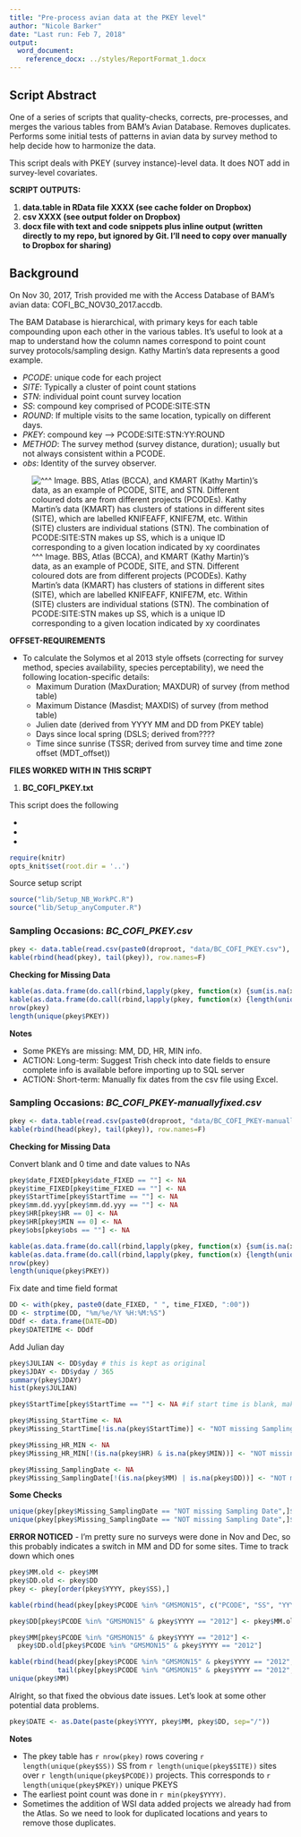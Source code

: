 ```yaml
---
title: "Pre-process avian data at the PKEY level"
author: "Nicole Barker"
date: "Last run: Feb 7, 2018"
output: 
  word_document:
    reference_docx: ../styles/ReportFormat_1.docx
---
```

## Script Abstract

One of a series of scripts that quality-checks, corrects,  pre-processes, and merges the various tables from BAM's Avian Database. Removes duplicates. Performs some initial tests of patterns in avian data by survey method to help decide how to harmonize the data. 

This script deals with PKEY (survey instance)-level data. It does NOT add in survey-level covariates.

**SCRIPT OUTPUTS:**

1. **data.table in RData file XXXX (see cache folder on Dropbox)**
2. **csv XXXX (see output folder on Dropbox)**
3. **docx file with text and code snippets plus inline output (written directly to my repo, but ignored by Git. I'll need to copy over manually to Dropbox for sharing)**


## Background
On Nov 30, 2017, Trish provided me with the Access Database of BAM's avian data: COFI_BC_NOV30_2017.accdb. 

The BAM Database is hierarchical, with primary keys for each table compounding upon each other in the various tables. 
It's useful to look at a map to understand how the column names correspond to point count survey protocols/sampling design.  Kathy Martin's data represents a good example. 

* _PCODE_: unique code for each project
* _SITE_: Typically a cluster of point count stations
* _STN_: individual point count survey location
* _SS_: compound key comprised of PCODE:SITE:STN
* _ROUND_: If multiple visits to the same location, typically on different days.
* _PKEY_: compound key -->  PCODE:SITE:STN:YY:ROUND
* _METHOD_: The survey method (survey distance, duration); usually but not always consistent within a PCODE.
* _obs_: Identity of the survey observer.

![ ^^^ Image. BBS, Atlas (BCCA), and KMART (Kathy Martin)'s data, as an example of PCODE, SITE, and STN. Different coloured dots are from different projects (PCODEs). Kathy Martin's data (KMART) has clusters of stations in different sites (SITE), which are labelled KNIFEAFF, KNIFE7M, etc. Within (SITE) clusters are individual stations (STN). The combination of PCODE:SITE:STN makes up SS, which is a  unique ID corresponding to a given location indicated by xy coordinates](../images/KathyMartinSITEdemo.jpg)

**OFFSET-REQUIREMENTS**

* To calculate the Solymos et al 2013 style offsets (correcting for survey method, species availability, species perceptability), we need the following location-specific details: 
    * Maximum Duration (MaxDuration; MAXDUR) of survey (from method table)
    * Maximum Distance (Masdist; MAXDIS) of survey (from method table)
    * Julien date (derived from YYYY MM and DD from PKEY table)
    * Days since local spring (DSLS; derived from????
    * Time since sunrise (TSSR; derived from survey time and time zone offset (MDT_offset))


**FILES WORKED WITH IN THIS SCRIPT**

1. **BC_COFI_PKEY.txt**

This script does the following

* 
* 
* 


``` r
require(knitr)
opts_knit$set(root.dir = '..')
```

Source setup script
``` r
source("lib/Setup_NB_WorkPC.R")
source("lib/Setup_anyComputer.R")
```

### Sampling Occasions: *BC_COFI_PKEY.csv*

``` r
pkey <- data.table(read.csv(paste0(droproot, "data/BC_COFI_PKEY.csv"), header=T))
kable(rbind(head(pkey), tail(pkey)), row.names=F)
```

**Checking for Missing Data**

``` r
kable(as.data.frame(do.call(rbind,lapply(pkey, function(x) {sum(is.na(x))}))), caption="Number of missing values per column")
kable(as.data.frame(do.call(rbind,lapply(pkey, function(x) {length(unique(x))}))), caption="Number unique values per column")
nrow(pkey)
length(unique(pkey$PKEY))
```

**Notes**

* Some PKEYs are missing: MM, DD, HR, MIN info.
* ACTION: Long-term: Suggest Trish check into date fields to ensure complete info is available before importing up to SQL server
* ACTION: Short-term: Manually fix dates from the csv file using Excel.

### Sampling Occasions: *BC_COFI_PKEY-manuallyfixed.csv*

``` r
pkey <- data.table(read.csv(paste0(droproot, "data/BC_COFI_PKEY-manuallyfixed.csv"), header=T))
kable(rbind(head(pkey), tail(pkey)), row.names=F)
```

**Checking for Missing Data**

Convert blank and 0 time and date values to NAs
``` r
pkey$date_FIXED[pkey$date_FIXED == ""] <- NA
pkey$time_FIXED[pkey$time_FIXED == ""] <- NA
pkey$StartTime[pkey$StartTime == ""] <- NA
pkey$mm.dd.yyy[pkey$mm.dd.yyy == ""] <- NA
pkey$HR[pkey$HR == 0] <- NA
pkey$HR[pkey$MIN == 0] <- NA
pkey$obs[pkey$obs == ""] <- NA
```

``` r
kable(as.data.frame(do.call(rbind,lapply(pkey, function(x) {sum(is.na(x))}))), caption="Number of missing values per column")
kable(as.data.frame(do.call(rbind,lapply(pkey, function(x) {length(unique(x))}))), caption="Number unique values per column")
nrow(pkey)
length(unique(pkey$PKEY))
```

Fix date and time field format
``` r
DD <- with(pkey, paste0(date_FIXED, " ", time_FIXED, ":00"))
DD <- strptime(DD, "%m/%e/%Y %H:%M:%S")
DDdf <- data.frame(DATE=DD)
pkey$DATETIME <- DDdf
```

Add Julian day
``` r
pkey$JULIAN <- DD$yday # this is kept as original
pkey$JDAY <- DD$yday / 365
summary(pkey$JDAY)
hist(pkey$JULIAN)
```





















``` r
pkey$StartTime[pkey$StartTime == ""] <- NA #if start time is blank, make "NA"

pkey$Missing_StartTime <- NA
pkey$Missing_StartTime[!is.na(pkey$StartTime)] <- "NOT missing Sampling Date"

pkey$Missing_HR_MIN <- NA
pkey$Missing_HR_MIN[!(is.na(pkey$HR) & is.na(pkey$MIN))] <- "NOT missing Start Time"

pkey$Missing_SamplingDate <- NA
pkey$Missing_SamplingDate[!(is.na(pkey$MM) | is.na(pkey$DD))] <- "NOT missing Sampling Date"
```

**Some Checks**

``` r
unique(pkey[pkey$Missing_SamplingDate == "NOT missing Sampling Date",]$DD)
unique(pkey[pkey$Missing_SamplingDate == "NOT missing Sampling Date",]$MM)
```

**ERROR NOTICED** - I'm pretty sure no surveys were done in Nov and Dec, so this probably indicates a switch in MM and DD for some sites. Time to track down which ones 

``` r
pkey$MM.old <- pkey$MM
pkey$DD.old <- pkey$DD
pkey <- pkey[order(pkey$YYYY, pkey$SS),]

kable(rbind(head(pkey[pkey$PCODE %in% "GMSMON15", c("PCODE", "SS", "YYYY", "MM", "DD", "MM.old")], 10), tail(pkey[pkey$PCODE %in% "GMSMON15", c("PCODE", "SS", "YYYY", "MM", "DD", "MM.old")], 10)), row.names=F)

pkey$DD[pkey$PCODE %in% "GMSMON15" & pkey$YYYY == "2012"] <- pkey$MM.old[pkey$PCODE %in% "GMSMON15" & pkey$YYYY == "2012"] 

pkey$MM[pkey$PCODE %in% "GMSMON15" & pkey$YYYY == "2012"] <-
  pkey$DD.old[pkey$PCODE %in% "GMSMON15" & pkey$YYYY == "2012"]

kable(rbind(head(pkey[pkey$PCODE %in% "GMSMON15" & pkey$YYYY == "2012",c("PCODE", "SS", "YYYY", "MM", "DD")]),
            tail(pkey[pkey$PCODE %in% "GMSMON15" & pkey$YYYY == "2012",c("PCODE", "SS", "YYYY", "MM", "DD")])), row.names=F)
unique(pkey$MM)
```

Alright, so that fixed the obvious date issues. Let's look at some other potential data problems. 

``` r
pkey$DATE <- as.Date(paste(pkey$YYYY, pkey$MM, pkey$DD, sep="/"))
```

**Notes**

* The pkey table has `r nrow(pkey)` rows covering `r length(unique(pkey$SS))` SS from `r length(unique(pkey$SITE))` sites over `r length(unique(pkey$PCODE))` projects. This corresponds to `r length(unique(pkey$PKEY))` unique PKEYS
* The earliest point count was done in `r min(pkey$YYYY)`.
* Sometimes the addition of WSI data added projects we already had from the Atlas. So we need to look for duplicated locations and years to remove those duplicates.
